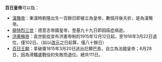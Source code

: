 '''百日皇帝'''可以指：
*[[漢殤帝|漢殤帝]]：東漢時劉隆出生一百餘日即被立為皇帝，數個月後夭折，是為漢殤帝。
*[[腓特烈三世_(德國)|腓特烈三世]]：德意志帝國皇帝，登基九十九日即因癌症病逝。
*[[洪憲稱帝|洪憲稱帝]]：袁世凱從宣布洪憲帝制的1915年12月12日起，至1916年3月22日退位，僅102日。（如以[[改元|改元]]之日起算，僅八十餘日）
*[[百日王朝|百日王朝]]：拿破崙1815年3月20日逃出厄爾巴島，自立為法國皇帝；6月28日，因為滑鐵盧戰役的失敗而退位。總共111日。
{{disambig|Cat=二字中國相關消歧義}}